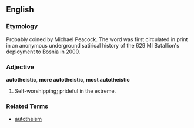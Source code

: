 ==English==

===Etymology===
Probably coined by Michael Peacock.  The word was first circulated in print in an anonymous underground satirical history of the 629 MI Batallion's deployment to Bosnia in 2000.  

===Adjective===
'''autotheistic''', '''more autotheistic''', '''most autotheistic'''

# Self-worshipping; prideful in the extreme.

===Related Terms===
*[[autotheism]]